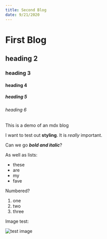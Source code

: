 ```yaml
---
title: Second Blog
date: 9/21/2020
---
```


# First Blog

## heading 2
### heading 3
#### heading 4
##### heading 5
###### heading 6

This is a demo of an mdx blog

I want to test out **styling**. It is _really_ important.

Can we go _**bold and italic**_?

As well as lists:
- these
- are
- my
- fave

Numbered?
1. one
2. two
3. three

Image test:

<img alt="test image" src="https://storage.googleapis.com/jolly-blog/test.jpg" width={1000} height={800} />
